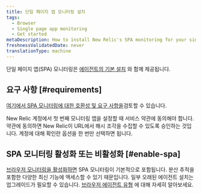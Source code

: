 ```yaml
---
title: 단일 페이지 앱 모니터링 설치
tags:
  - Browser
  - Single page app monitoring
  - Get started
metaDescription: How to install New Relic's SPA monitoring for your single-page apps or any apps that pull content dynamically.
freshnessValidatedDate: never
translationType: machine
---
```


단일 페이지 앱(SPA) 모니터링은 [<InlinePopover type="browser" />에이전트의 기본 설치](/docs/browser/browser-monitoring/installation/install-browser-monitoring-agent/) 와 함께 제공됩니다.

## 요구 사항 [#requirements]

[여기에서 SPA 모니터링에 대한 호환성 및 요구 사항을](/docs/browser/new-relic-browser/getting-started/compatibility-requirements-browser-monitoring#spa/)검토할 수 있습니다.

New Relic 계정에서 첫 번째 모니터링 앱을 설정할 때 서비스 약관에 동의해야 합니다. 약관에 동의하면 New Relic이 URL에서 해시 조각을 수집할 수 있도록 승인하는 것입니다. 계정에 대해 확인란 옵션을 한 번만 선택하면 됩니다.

## SPA 모니터링 활성화 또는 비활성화 [#enable-spa]

[브라우저 모니터링을 활성화하면](/docs/browser/browser-monitoring/installation/install-browser-monitoring-agent#enable) SPA 모니터링이 기본적으로 포함됩니다. 분산 추적을 포함한 다양한 최신 기능에 액세스할 수 있기 때문입니다. 일부 오래된 에이전트 설치는 업그레이드가 필요할 수 있습니다. [브라우저 에이전트 유형](/docs/browser/new-relic-browser/configuration/change-browser-agent-type#agent-types) 에 대해 자세히 알아보세요.